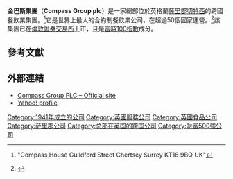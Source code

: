 {{Infobox company
| name              = Compass Group plc
| logo              = [[Image:Compass_Group.svg|180px]]
| type              = [[公共有限公司|公共有限公司]]
| traded_as         = {{lse|CPG}}
| foundation        = 1941
| location          = 英國英格蘭[[薩里郡|薩里郡]][[切特西|切特西]]<br />{{coord|51.387114|-0.508336|format=dms|display=title,inline}}
| industry          = 服務業
| services          = [[餐飲業|餐飲業]]、[[設備管理|設備管理]]、清潔
| area_served       = 全球
| key_people        = Sir Roy Gardner（董事長）<br />Richard Cousins（首席執行官）
| revenue           = [[英鎊|£]]170.58億（2014）<ref name=prelims>{{cite web|url=http://ar14.compass-group.com/assets/pdf/Compass_AR_2014_LR.pdf|publisher=Compass Group|title=Annual Report 2014|format=PDF|accessdate=15 March 2015|archive-date=2015-04-02|archive-url=https://web.archive.org/web/20150402103849/http://ar14.compass-group.com/assets/pdf/Compass_AR_2014_LR.pdf|dead-url=no}}</ref>
| operating_income  = £12.17億（2014）<ref name=prelims/>
| net_income        = £4.2億（2014）<ref name=prelims/>
| num_employees     = 507,000（2014）<ref>{{cite web |url=http://uk.finance.yahoo.com/q/pr?s=CPG.L |title=CPG.L Profile | COMPASS GROUP Stock - Yahoo! UK & Ireland Finance |publisher=Uk.finance.yahoo.com |date=2012-12-31 |accessdate=9 March 2014 |archive-date=2015-04-03 |archive-url=https://web.archive.org/web/20150403011616/https://uk.finance.yahoo.com/q/pr?s=CPG.L |dead-url=no }}</ref>
| homepage          = {{URL|http://www.compass-group.com/}}
| footnotes         = 
}}

'''金巴斯集團'''（'''Compass Group plc'''）是一家總部位於英格蘭[[薩里郡|薩里郡]][[切特西|切特西]]的跨國餐飲業集團。<ref>{{cite web |url=http://www.compass-group.com/Talk-to-us.htm |title=Compass: Talk to us |publisher=Compass-group.com |date= |accessdate=2013-06-01 |deadurl=yes |archiveurl=https://web.archive.org/web/20160214215441/http://www.compass-group.com/Talk-to-us.htm |archivedate=2016-02-14 }} "Compass House Guildford Street Chertsey Surrey KT16 9BQ UK"</ref>它是世界上最大的合約制餐飲業公司，在超過50個國家運營。<ref>{{Cite news| url=http://www.guardian.co.uk/business/2009/jul/30/compass-ban-69-fish| title=Compass bans 69 endangered fish species from its restaurants| accessdate=27 August 2010| work=The Guardian| location=UK| first=James| last=Meikle| date=30 July 2009| archive-date=2009-08-02| archive-url=https://web.archive.org/web/20090802192758/http://www.guardian.co.uk/business/2009/jul/30/compass-ban-69-fish| dead-url=no}}</ref>該集團已在[[倫敦證券交易所|倫敦證券交易所]]上市，且是[[富時100指數|富時100指數]]成分。

==參考文獻==
{{reflist|colwidth=30em}}

==外部連結==

* [http://www.compass-group.com/ Compass Group PLC – Official site] {{Wayback|url=http://www.compass-group.com/ |date=20150306082258 }}
* [http://uk.finance.yahoo.com/q/pr?s=CPG.L Yahoo! profile] {{Wayback|url=http://uk.finance.yahoo.com/q/pr?s=CPG.L |date=20150403011616 }}

{{FTSE 100}}

[[Category:1941年成立的公司|Category:1941年成立的公司]]
[[Category:英國服務公司|Category:英國服務公司]]
[[Category:英國食品公司|Category:英國食品公司]]
[[Category:萨里郡公司|Category:萨里郡公司]]
[[Category:总部在英国的跨国公司|Category:总部在英国的跨国公司]]
[[Category:財富500強公司|Category:財富500強公司]]